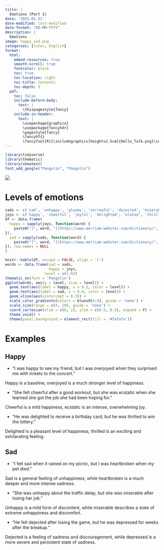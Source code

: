 ```yaml
---
title: |
  Emotions (Part 1)
date: '2025-01-31'
date-modified: last-modified
date-format: "DD-MM-YYYY"
description: |
  Emotions
image: happy_sad.png
categories: [tutor, English]
format: 
  html:
    embed-resources: true
    smooth-scroll: true
    fontcolor: black
    toc: true
    toc-location: right
    toc-title: Contents
    toc-depth: 3
  pdf:
    toc: false
    include-before-body: 
      text: |
        \thispagestyle{fancy}
    include-in-header: 
      text: |
        \usepackage{graphicx}
        \usepackage{fancyhdr}
        \pagestyle{fancy}
        \fancyhf{} 
        \fancyfoot[R]{\includegraphics[height=2.5cm]{Hello_Talk.png}\includegraphics[height=2.5cm]{Red_Note.png}}
---
```


```r
library(tidyverse)
library(thematic)
library(showtext)
font_add_google("Pangolin", "Pangolin")
```


![](happy_sad.png){width=100%, fig-align="center"}

# Levels of emotions

```r
sads <- c('sad', 'unhappy', 'gloomy', 'sorrowful', 'dejected', 'miserable', 'heartbroken', 'depressed')
joys <- c('happy', 'cheerful', 'joyful', 'delighted', 'elated', 'thrilled', 'ecstatic', 'overjoyed')
df <- data.frame(
  happy = sapply(joys, function(word) {
    paste0("[", word, "](https://www.merriam-webster.com/dictionary/", word, ")")
}),
  sad = sapply(sads, function(word) {
    paste0("[", word, "](https://www.merriam-webster.com/dictionary/", word, ")")
}), row.names = NULL
)
```


```r
knitr::kable(df, escape = FALSE, align = 'c')
words <- data.frame(sad = sads,
                    happy = joys,
                  level = c(1:8))
thematic_on(font = 'Pangolin')
ggplot(words, aes(y = level, size = level)) +
  geom_text(aes(label = happy, x = 0.2, color = level)) +
  geom_text(aes(label = sad, x = 0.8, color = level)) +
  geom_vline(aes(xintercept = 0.5)) +
  scale_color_gradientn(colors = blues9[4:9], guide = 'none') +
  scale_size(range = c(4, 10), guide = 'none') +
  coord_cartesian(xlim = c(0, 1), ylim = c(0.5, 8.5), expand = F) +
  theme_void() +
  theme(panel.background = element_rect(fill = '#fafafa'))
```
# Examples

## Happy

- "I was happy to see my friend, but I was overjoyed when they surprised me with tickets to the concert." 

::: {.callout-tip collapse="true"}
Happy is a baseline, overjoyed is a much stronger level of happiness.
:::

- "She felt cheerful after a good workout, but she was ecstatic when she learned she got the job she had been hoping for." 

::: {.callout-tip collapse="true"}
Cheerful is a mild happiness, ecstatic is an intense, overwhelming joy.
:::

- "He was delighted to receive a birthday card, but he was thrilled to win the lottery." 

::: {.callout-tip collapse="true"}
Delighted is a pleasant level of happiness, thrilled is an exciting and exhilarating feeling.
:::

## Sad

- "I felt sad when it rained on my picnic, but I was heartbroken when my pet died." 

::: {.callout-tip collapse="true"}
Sad is a general feeling of unhappiness, while heartbroken is a much deeper and more intense sadness.
:::

- "She was unhappy about the traffic delay, but she was miserable after losing her job." 

::: {.callout-tip collapse="true"}
Unhappy is a mild form of discontent, while miserable describes a state of extreme unhappiness and discomfort.
:::

- "He felt dejected after losing the game, but he was depressed for weeks after the breakup." 

::: {.callout-tip collapse="true"}
Dejected is a feeling of sadness and discouragement, while depressed is a more severe and persistent state of sadness.
:::



